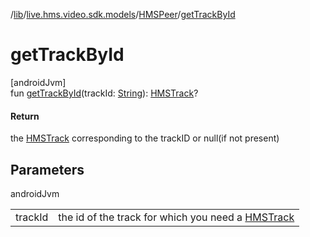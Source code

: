 /[lib](/api-reference/android/v2/home/content)/[live.hms.video.sdk.models](../index)/[HMSPeer](index)/[getTrackById](get-track-by-id)

# getTrackById

[androidJvm]\
fun [getTrackById](get-track-by-id)(trackId: [String](https://kotlinlang.org/api/latest/jvm/stdlib/kotlin/-string/index.html)): [HMSTrack](../../live.hms.video.media.tracks/-h-m-s-track/index)?

#### Return

the [HMSTrack](../../live.hms.video.media.tracks/-h-m-s-track/index) corresponding to the trackID or null(if not present)

## Parameters

androidJvm

|         |                                                                                                           |
| ------- | --------------------------------------------------------------------------------------------------------- |
| trackId | the id of the track for which you need a [HMSTrack](../../live.hms.video.media.tracks/-h-m-s-track/index) |
